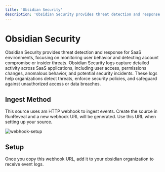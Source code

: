 ```yaml
---
title: 'Obsidian Security'
description: 'Obsidian Security provides threat detection and response for SaaS environments, focusing on monitoring user behavior and detecting account compromise or insider threats. Obsidian Security logs capture detailed activity across SaaS applications, including user access, permissions changes, anomalous behavior, and potential security incidents. These logs help organizations detect threats, enforce security policies, and safeguard against unauthorized access or data breaches.'
---
```


# Obsidian Security

Obsidian Security provides threat detection and response for SaaS environments, focusing on monitoring user behavior and detecting account compromise or insider threats. Obsidian Security logs capture detailed activity across SaaS applications, including user access, permissions changes, anomalous behavior, and potential security incidents. These logs help organizations detect threats, enforce security policies, and safeguard against unauthorized access or data breaches.


## Ingest Method

This source uses am HTTP webhook to ingest events. Create the source in RunReveal and a new webhook URL will be generated. Use this URL when setting up your source.

![webhook-setup](/webhook-setup.png)

## Setup

Once you copy this webhook URL, add it to your obsidian organization to receive
event logs.

